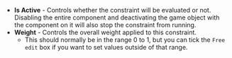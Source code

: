 - **Is Active** - Controls whether the constraint will be evaluated or not. Disabling the entire component and deactivating the game object with the component on it will also stop the constraint from running.
- **Weight** - Controls the overall weight applied to this constraint.
  - This should normally be in the range 0 to 1, but you can tick the `Free edit` box if you want to set values outside of that range.